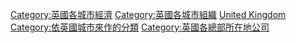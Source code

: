 [[Category:英國各城市經濟|Category:英國各城市經濟]]
[[Category:英國各城市組織|Category:英國各城市組織]]
[[Category:各國各城市公司|United Kingdom]]
[[Category:依英國城市來作的分類|Category:依英國城市來作的分類]]
[[Category:英國各總部所在地公司|Category:英國各總部所在地公司]]